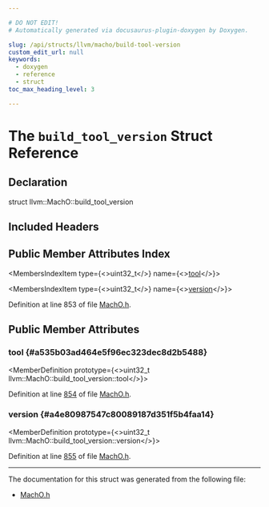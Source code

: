 ```yaml
---

# DO NOT EDIT!
# Automatically generated via docusaurus-plugin-doxygen by Doxygen.

slug: /api/structs/llvm/macho/build-tool-version
custom_edit_url: null
keywords:
  - doxygen
  - reference
  - struct
toc_max_heading_level: 3

---
```





# The `build_tool_version` Struct Reference

<DoxygenPage pluginConfig={pluginConfig}>



## Declaration

<CodeBlock>struct llvm::MachO::build_tool_version</CodeBlock>

## Included Headers

<IncludesList>
<IncludesListItem
  filePath="llvm/BinaryFormat/MachO.h"
  permalink="/docs/api/files/include/include/llvm/include/llvm/binaryformat/macho-h"
  isLocal="true" />
</IncludesList>

## Public Member Attributes Index

<MembersIndex>

<MembersIndexItem
  type={<>uint32&#95;t</>}
  name={<><a href="#a535b03ad464e5f96ec323dec8d2b5488">tool</a></>}>
</MembersIndexItem>

<MembersIndexItem
  type={<>uint32&#95;t</>}
  name={<><a href="#a4e80987547c80089187d351f5b4faa14">version</a></>}>
</MembersIndexItem>

</MembersIndex>


Definition at line 853 of file <a href="/docs/api/files/include/include/llvm/include/llvm/binaryformat/macho-h">MachO.h</a>.

<SectionDefinition>

## Public Member Attributes

### tool {#a535b03ad464e5f96ec323dec8d2b5488}

<MemberDefinition
  prototype={<>uint32&#95;t llvm::MachO::build&#95;tool&#95;version::tool</>}>

Definition at line <a href="/docs/api/files/include/include/llvm/include/llvm/binaryformat/macho-h/#l00854">854</a> of file <a href="/docs/api/files/include/include/llvm/include/llvm/binaryformat/macho-h">MachO.h</a>.
</MemberDefinition>

### version {#a4e80987547c80089187d351f5b4faa14}

<MemberDefinition
  prototype={<>uint32&#95;t llvm::MachO::build&#95;tool&#95;version::version</>}>

Definition at line <a href="/docs/api/files/include/include/llvm/include/llvm/binaryformat/macho-h/#l00855">855</a> of file <a href="/docs/api/files/include/include/llvm/include/llvm/binaryformat/macho-h">MachO.h</a>.
</MemberDefinition>

</SectionDefinition>

<hr/>

The documentation for this struct was generated from the following file:

<ul>
<li><a href="/docs/api/files/include/include/llvm/include/llvm/binaryformat/macho-h">MachO.h</a></li>
</ul>

</DoxygenPage>
